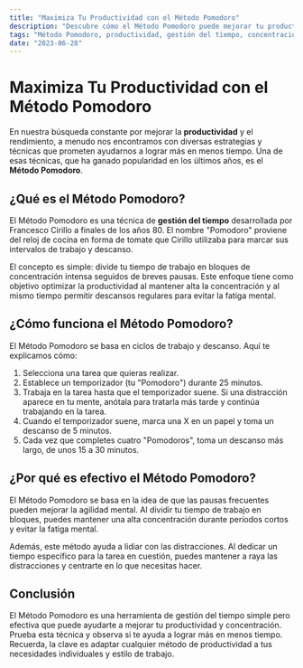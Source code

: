 ```yaml
---
title: "Maximiza Tu Productividad con el Método Pomodoro"
description: "Descubre cómo el Método Pomodoro puede mejorar tu productividad y concentración. Aprende a implementar esta técnica de gestión del tiempo en tu rutina diaria."
tags: "Método Pomodoro, productividad, gestión del tiempo, concentración, evitar distracciones"
date: "2023-06-28"
---
```


# Maximiza Tu Productividad con el Método Pomodoro

En nuestra búsqueda constante por mejorar la **productividad** y el rendimiento, a menudo nos encontramos con diversas estrategias y técnicas que prometen ayudarnos a lograr más en menos tiempo. Una de esas técnicas, que ha ganado popularidad en los últimos años, es el **Método Pomodoro**. 

## ¿Qué es el Método Pomodoro?

El Método Pomodoro es una técnica de **gestión del tiempo** desarrollada por Francesco Cirillo a finales de los años 80. El nombre "Pomodoro" proviene del reloj de cocina en forma de tomate que Cirillo utilizaba para marcar sus intervalos de trabajo y descanso.

El concepto es simple: divide tu tiempo de trabajo en bloques de concentración intensa seguidos de breves pausas. Este enfoque tiene como objetivo optimizar la productividad al mantener alta la concentración y al mismo tiempo permitir descansos regulares para evitar la fatiga mental.

## ¿Cómo funciona el Método Pomodoro?

El Método Pomodoro se basa en ciclos de trabajo y descanso. Aquí te explicamos cómo:

1. Selecciona una tarea que quieras realizar.
2. Establece un temporizador (tu "Pomodoro") durante 25 minutos.
3. Trabaja en la tarea hasta que el temporizador suene. Si una distracción aparece en tu mente, anótala para tratarla más tarde y continúa trabajando en la tarea.
4. Cuando el temporizador suene, marca una X en un papel y toma un descanso de 5 minutos.
5. Cada vez que completes cuatro "Pomodoros", toma un descanso más largo, de unos 15 a 30 minutos.

## ¿Por qué es efectivo el Método Pomodoro?

El Método Pomodoro se basa en la idea de que las pausas frecuentes pueden mejorar la agilidad mental. Al dividir tu tiempo de trabajo en bloques, puedes mantener una alta concentración durante períodos cortos y evitar la fatiga mental.

Además, este método ayuda a lidiar con las distracciones. Al dedicar un tiempo específico para la tarea en cuestión, puedes mantener a raya las distracciones y centrarte en lo que necesitas hacer.

## Conclusión

El Método Pomodoro es una herramienta de gestión del tiempo simple pero efectiva que puede ayudarte a mejorar tu productividad y concentración. Prueba esta técnica y observa si te ayuda a lograr más en menos tiempo. Recuerda, la clave es adaptar cualquier método de productividad a tus necesidades individuales y estilo de trabajo.
